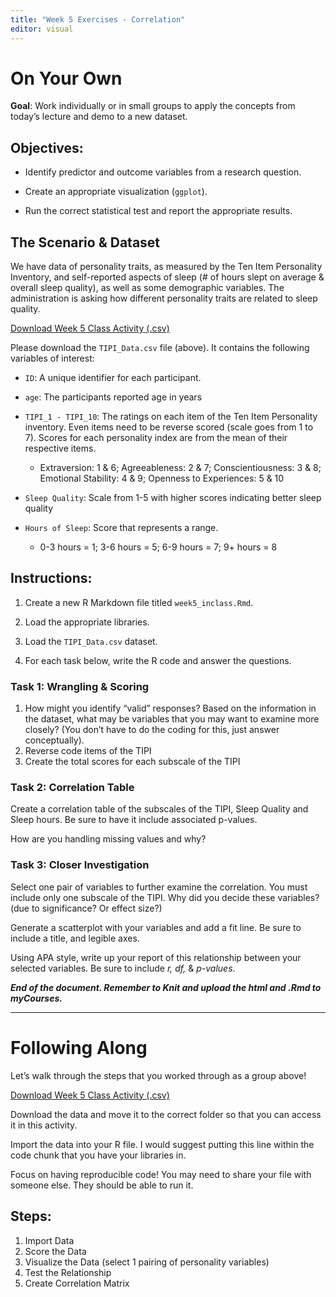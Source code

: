 ```yaml
---
title: "Week 5 Exercises - Correlation"
editor: visual
---
```


# On Your Own

**Goal**: Work individually or in small groups to apply the concepts from today's lecture and demo to a new dataset.

## Objectives:

-   Identify predictor and outcome variables from a research question.

-   Create an appropriate visualization (`ggplot`).

-   Run the correct statistical test and report the appropriate results.

## The Scenario & Dataset

We have data of personality traits, as measured by the Ten Item Personality Inventory, and self-reported aspects of sleep (# of hours slept on average & overall sleep quality), as well as some demographic variables. The administration is asking how different personality traits are related to sleep quality.

<a href="/files/data/TIPI_Data.csv" download="TIPI_Data.csv">Download Week 5 Class Activity (.csv)</a>

Please download the `TIPI_Data.csv` file (above). It contains the following variables of interest:

-   `ID`: A unique identifier for each participant.

-   `age`: The participants reported age in years

-   `TIPI_1 - TIPI_10`: The ratings on each item of the Ten Item Personality inventory. Even items need to be reverse scored (scale goes from 1 to 7). Scores for each personality index are from the mean of their respective items.

    -   Extraversion: 1 & 6; Agreeableness: 2 & 7; Conscientiousness: 3 & 8; Emotional Stability: 4 & 9; Openness to Experiences: 5 & 10

-   `Sleep Quality`: Scale from 1-5 with higher scores indicating better sleep quality

-   `Hours of Sleep`: Score that represents a range.

    -   0-3 hours = 1; 3-6 hours = 5; 6-9 hours = 7; 9+ hours = 8

## Instructions:

1.  Create a new R Markdown file titled `week5_inclass.Rmd`.

2.  Load the appropriate libraries.

3.  Load the `TIPI_Data.csv` dataset.

4.  For each task below, write the R code and answer the questions.

### Task 1: Wrangling & Scoring

1.  How might you identify "valid" responses? Based on the information in the dataset, what may be variables that you may want to examine more closely? (You don't have to do the coding for this, just answer conceptually).
2.  Reverse code items of the TIPI
3.  Create the total scores for each subscale of the TIPI

### Task 2: Correlation Table

Create a correlation table of the subscales of the TIPI, Sleep Quality and Sleep hours. Be sure to have it include associated p-values.

How are you handling missing values and why?

### Task 3: Closer Investigation

Select one pair of variables to further examine the correlation. You must include only one subscale of the TIPI. Why did you decide these variables? (due to significance? Or effect size?)

Generate a scatterplot with your variables and add a fit line. Be sure to include a title, and legible axes.

Using APA style, write up your report of this relationship between your selected variables. Be sure to include *r, df,* & *p-values*.

***End of the document. Remember to Knit and upload the html and .Rmd to myCourses.***

------------------------------------------------------------------------

# Following Along

Let's walk through the steps that you worked through as a group above!

<a href="/files/data/TIPI_Data.csv" download="TIPI_Data.csv">Download Week 5 Class Activity (.csv)</a>

Download the data and move it to the correct folder so that you can access it in this activity.

Import the data into your R file. I would suggest putting this line within the code chunk that you have your libraries in.

Focus on having reproducible code! You may need to share your file with someone else. They should be able to run it.

## Steps:

1.  Import Data
2.  Score the Data
3.  Visualize the Data (select 1 pairing of personality variables)
4.  Test the Relationship
5.  Create Correlation Matrix
